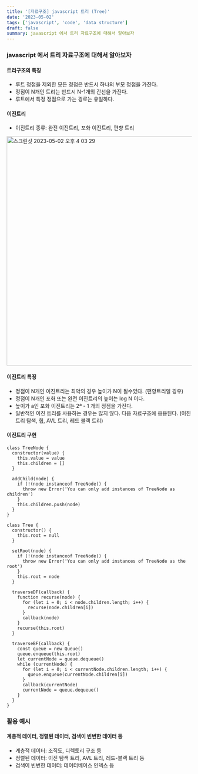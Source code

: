 ```yaml
---
title: '[자료구조] javascript 트리 (Tree)'
date: '2023-05-02'
tags: ['javascript', 'code', 'data structure']
draft: false
summary: javascript 에서 트리 자료구조에 대해서 알아보자
---
```


### javascript 에서 트리 자료구조에 대해서 알아보자

#### 트리구조의 특징

- 루트 정점을 제외한 모든 정점은 반드시 하나의 부모 정점을 가진다.
- 정점이 N개인 트리는 반드시 N-1개의 간선을 가진다.
- 루트에서 특정 정점으로 가는 경로는 유일하다.

#### 이진트리

- 이진트리 종류: 완전 이진트리, 포화 이진트리, 편향 트리

<img
  width="623"
  alt="스크린샷 2023-05-02 오후 4 03 29"
  src="https://user-images.githubusercontent.com/50010735/235601197-6e3919b6-5e07-4ecd-8561-596bf60eefa0.png"
/>

#### 이진트리 특징

- 정점이 N개인 이진트리는 최악의 경우 높이가 N이 될수있다. (편향트리일 경우)
- 정점이 N개인 포화 또는 완전 이진트리의 높이는 log N 이다.
- 높이가 a인 포화 이진트리는 2ª - 1 개의 정점을 가진다.
- 일반적인 이진 트리를 사용하는 경우는 많지 않다. 다음 자료구조에 응용된다. (이진트리 탐색, 힙, AVL 트리, 레드 블랙 트리)

#### 이진트리 구현

```tsx
class TreeNode {
  constructor(value) {
    this.value = value
    this.children = []
  }

  addChild(node) {
    if (!(node instanceof TreeNode)) {
      throw new Error('You can only add instances of TreeNode as children')
    }
    this.children.push(node)
  }
}

class Tree {
  constructor() {
    this.root = null
  }

  setRoot(node) {
    if (!(node instanceof TreeNode)) {
      throw new Error('You can only add instances of TreeNode as the root')
    }
    this.root = node
  }

  traverseDF(callback) {
    function recurse(node) {
      for (let i = 0; i < node.children.length; i++) {
        recurse(node.children[i])
      }
      callback(node)
    }
    recurse(this.root)
  }

  traverseBF(callback) {
    const queue = new Queue()
    queue.enqueue(this.root)
    let currentNode = queue.dequeue()
    while (currentNode) {
      for (let i = 0; i < currentNode.children.length; i++) {
        queue.enqueue(currentNode.children[i])
      }
      callback(currentNode)
      currentNode = queue.dequeue()
    }
  }
}
```

### 활용 예시

#### 계층적 데이터, 정렬된 데이터, 검색이 빈번한 데이터 등

- 계층적 데이터: 조직도, 디렉토리 구조 등
- 정렬된 데이터: 이진 탐색 트리, AVL 트리, 레드-블랙 트리 등
- 검색이 빈번한 데이터: 데이터베이스 인덱스 등

